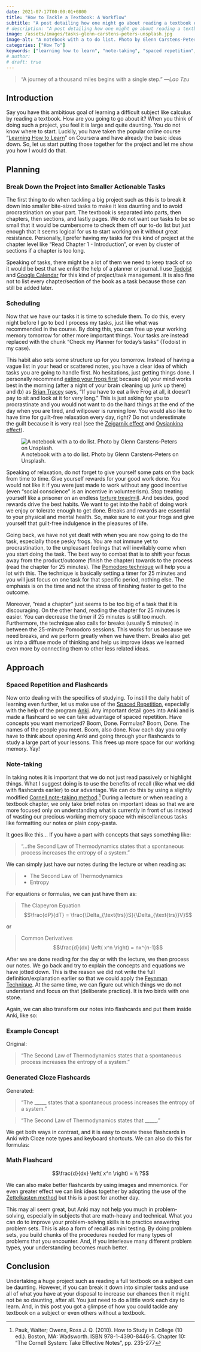 ```yaml
---
date: 2021-07-17T00:00:01+0800
title: "How to Tackle a Textbook: A Workflow"
subtitle: "A post detailing how one might go about reading a textbook effectively."
# description: "A post detailing how one might go about reading a textbook effectively."
image: /assets/images/tasks-glenn-carstens-peters-unsplash.jpg
image-alt: "A notebook with a to do list. Photo by Glenn Carstens-Peters on Unsplash."
categories: ["How To"]
keywords: ["learning how to learn", "note-taking", "spaced repetition", "study", "learn"]
# author: 
# draft: true
---
```


> “A journey of a thousand miles begins with a single step.” —*Lao Tzu*

## Introduction

Say you have this ambitious goal of learning a difficult subject like calculus by reading a textbook. How are you going to go about it? When you think of doing such a project, you feel it is large and quite daunting. You do not know where to start. Luckily, you have taken the popular online course “[Learning How to Learn](https://www.coursera.org/learn/learning-how-to-learn/)” on Coursera and have already the basic ideas down. So, let us start putting those together for the project and let me show you how I would do that.

## Planning

### Break Down the Project into Smaller Actionable Tasks

The first thing to do when tackling a big project such as this is to break it down into smaller bite-sized tasks to make it less daunting and to avoid procrastination on your part. The textbook is separated into parts, then chapters, then sections, and lastly pages. We do not want our tasks to be so small that it would be cumbersome to check them off our to-do list but just enough that it seems logical for us to start working on it without great resistance. Personally, I prefer having my tasks for this kind of project at the chapter level like “Read Chapter 1 - Introduction”, or even by cluster of sections if a chapter is too long.

Speaking of tasks, there might be a lot of them we need to keep track of so it would be best that we enlist the help of a planner or journal. I use [Todoist](https://todoist.com/) and [Google Calendar](https://www.google.com/calendar/about/) for this kind of project/task management. It is also fine not to list every chapter/section of the book as a task because those can still be added later.

### Scheduling

Now that we have our tasks it is time to schedule them. To do this, every night before I go to bed I process my tasks, just like what was recommended in the course. By doing this, you can free up your working memory tomorrow for other more important things. Your tasks are instead replaced with the chunk “Check my Planner for today's tasks” (Todoist in my case).

This habit also sets some structure up for you tomorrow. Instead of having a vague list in your head or scattered notes, you have a clear idea of which tasks you are going to handle first. No hesitations, just getting things done. I personally recommend [eating your frogs first](https://feld.com/archives/2021/05/eat-your-frogs-first-thing-in-the-morning.html) because (a) your mind works best in the morning (after a night of your brain cleaning up junk up there) and (b) as [Brian Tracey](https://www.briantracy.com/blog/time-management/the-truth-about-frogs/) says, “If you have to eat a live Frog at all, it doesn’t pay to sit and look at it for very long.” This is just asking for you to procrastinate and you would not want to do the hard things at the end of the day when you are tired, and willpower is running low. You would also like to have time for guilt-free relaxation every day, right? Do not underestimate the guilt because it is very real (see the [Zeigarnik effect](https://www.wikiwand.com/en/Zeigarnik_effect) and [Ovsiankina effect](https://www.wikiwand.com/en/Ovsiankina_effect)).

![A notebook with a to do list. Photo by Glenn Carstens-Peters on Unsplash.](/assets/images/tasks-glenn-carstens-peters-unsplash.jpg)

Speaking of relaxation, do not forget to give yourself some pats on the back from time to time. Give yourself rewards for your good work done. You would not like it if you were just made to work without any good incentive (even “social conscience” is an incentive in volunteerism). Stop treating yourself like a prisoner on an endless [torture treadmill](https://daily.jstor.org/treadmills-were-meant-to-be-atonement-machines/). And besides, good rewards drive the best habits. We want to get into the habit of doing work we enjoy or tolerate enough to get done. Breaks and rewards are essential to your physical and mental health. So, make sure to eat your frogs and give yourself that guilt-free indulgence in the pleasures of life.

Going back, we have not yet dealt with when you are now going to do the task, especially those pesky frogs. You are not immune yet to procrastination, to the unpleasant feelings that will inevitably come when you start doing the task. The best way to combat that is to shift your focus away from the product/outcome (finish the chapter) towards to the process (read the chapter for 25 minutes). The [Pomodoro technique](http://www.baomee.info/pdf/technique/1.pdf) will help you a lot with this. The technique is basically setting a timer for 25 minutes and you will just focus on one task for that specific period, nothing else. The emphasis is on the time and not the stress of finishing faster to get to the outcome.

Moreover, “read a chapter” just seems to be too big of a task that it is discouraging. On the other hand, reading the chapter for 25 minutes is easier. You can decrease the timer if 25 minutes is still too much. Furthermore, the technique also calls for breaks (usually 5 minutes) in between the 25-minute Pomodoro sessions. This works for us because we need breaks, and we perform greatly when we have them. Breaks also get us into a diffuse mode of thinking and help us improve ideas we learned even more by connecting them to other less related ideas.

## Approach

### Spaced Repetition and Flashcards

Now onto dealing with the specifics of studying. To instill the daily habit of learning even further, let us make use of the [Spaced Repetition](https://www.gwern.net/Spaced-repetitions), especially with the help of the program [Anki](https://apps.ankiweb.net). Any important detail goes into Anki and is made a flashcard so we can take advantage of spaced repetition. Have concepts you want memorized? Boom, Done. Formulas? Boom, Done. The names of the people you meet. Boom, also done. Now each day you only have to think about opening Anki and going through your flashcards to study a large part of your lessons. This frees up more space for our working memory. Yay!

### Note-taking

In taking notes it is important that we do not just read passively or highlight things. What I suggest doing is to use the benefits of recall (like what we did with flashcards earlier) to our advantage. We can do this by using a slightly modified [Cornell note-taking method](https://lsc.cornell.edu/how-to-study/taking-notes/cornell-note-taking-system/).[^1] During a lecture or when reading a textbook chapter, we only take brief notes on important ideas so that we are more focused only on understanding what is currently in front of us instead of wasting our precious working memory space with miscellaneous tasks like formatting our notes or plain copy-pasta.

It goes like this... If you have a part with concepts that says something like:

> “...the Second Law of Thermodynamics states that a spontaneous process increases the entropy of a system.”

We can simply just have our notes during the lecture or when reading as:

> * The Second Law of Thermodynamics
> * Entropy

For equations or formulas, we can just have them as:

> The Clapeyron Equation
> $$\frac{dP}{dT} = \frac{\Delta_{\text{trs}}S}{\Delta_{\text{trs}}V}$$ 

or

> Common Derivatives
> $$\frac{d}{dx} \left( x^n \right) = nx^{n-1}$$

After we are done reading for the day or with the lecture, we then process our notes. We go back and try to explain the concepts and equations we have jotted down. This is the reason we did not write the full definition/explanation earlier so that we could apply the [Feynman Technique](https://fs.blog/2021/02/feynman-learning-technique/). At the same time, we can figure out which things we do not understand and focus on that (deliberate practice). It is two birds with one stone.

Again, we can also transform our notes into flashcards and put them inside Anki, like so:

::: {.callout-note}
### Example Concept

Original:

> “The Second Law of Thermodynamics states that a spontaneous process increases the entropy of a system.”
:::

::: {.callout-note}
### Generated Cloze Flashcards

Generated:

> “The _____ states that a spontaneous process increases the entropy of a system.”

> “The Second Law of Thermodynamics states that _____.”
:::

We get both ways in contrast, and it is easy to create these flashcards in Anki with Cloze note types and keyboard shortcuts. We can also do this for formulas:

::: {.callout-note}
### Math Flashcard

$$\frac{d}{dx} \left( x^n \right) = \\ ?$$

:::

We can also make better flashcards by using images and mnemonics. For even greater effect we can link ideas together by adopting the use of the [Zettelkasten method](https://zettelkasten.de/posts/overview/) but this is a post for another day.

This may all seem great, but Anki may not help you much in problem-solving, especially in subjects that are math-heavy and technical. What you can do to improve your problem-solving skills is to practice answering problem sets. This is also a form of recall as mini testing. By doing problem sets, you build chunks of the procedures needed for many types of problems that you encounter. And, if you interleave many different problem types, your understanding becomes much better.

## Conclusion

Undertaking a huge project such as reading a full textbook on a subject can be daunting. However, if you can break it down into simpler tasks and use all of what you have at your disposal to increase our chances then it might not be so daunting, after all. You just need to do a little work each day to learn. And, in this post you got a glimpse of how you could tackle any textbook on a subject or even others without a textbook.

[^1]: Pauk, Walter; Owens, Ross J. Q. (2010). How to Study in College (10 ed.). Boston, MA: Wadsworth. ISBN 978-1-4390-8446-5. Chapter 10: "The Cornell System: Take Effective Notes", pp. 235-277
